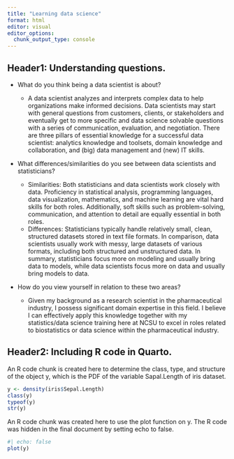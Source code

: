 ```yaml
---
title: "Learning data science"
format: html
editor: visual
editor_options: 
  chunk_output_type: console
---
```


## Header1: Understanding questions.

-   What do you think being a data scientist is about?

    -   A data scientist analyzes and interprets complex data to help organizations make informed decisions. Data scientists may start with general questions from customers, clients, or stakeholders and eventually get to more specific and data science solvable questions with a series of communication, evaluation, and negotiation. There are three pillars of essential knowledge for a successful data scientist: analytics knowledge and toolsets, domain knowledge and collaboration, and (big) data management and (new) IT skills.

-   What differences/similarities do you see between data scientists and statisticians?

    -   Similarities: Both statisticians and data scientists work closely with data. Proficiency in statistical analysis, programming languages, data visualization, mathematics, and machine learning are vital hard skills for both roles. Additionally, soft skills such as problem-solving, communication, and attention to detail are equally essential in both roles.
    -   Differences: Statisticians typically handle relatively small, clean, structured datasets stored in text file formats. In comparison, data scientists usually work with messy, large datasets of various formats, including both structured and unstructured data. In summary, statisticians focus more on modeling and usually bring data to models, while data scientists focus more on data and usually bring models to data.

-   How do you view yourself in relation to these two areas?

    -   Given my background as a research scientist in the pharmaceutical industry, I possess significant domain expertise in this field. I believe I can effectively apply this knowledge together with my statistics/data science training here at NCSU to excel in roles related to biostatistics or data science within the pharmaceutical industry.

## Header2: Including R code in Quarto.

An R code chunk is created here to determine the class, type, and structure of the object y, which is the PDF of the variable Sapal.Length of iris dataset.

```r
y <- density(iris$Sepal.Length)
class(y)
typeof(y)
str(y)
```

An R code chunk was created here to use the plot function on y. The R code was hidden in the final document by setting echo to false.

```r
#| echo: false
plot(y)
```
